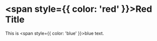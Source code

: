 # <span style={{ color: 'red' }}>Red Title</span>

This is <span style={{ color: 'blue' }}>blue text</span>.
